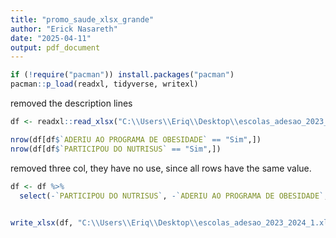 ```yaml
---
title: "promo_saude_xlsx_grande"
author: "Erick Nasareth"
date: "2025-04-11"
output: pdf_document
---
```


```r
if (!require("pacman")) install.packages("pacman")
pacman::p_load(readxl, tidyverse, writexl)

```


removed the description lines
```r
df <- readxl::read_xlsx("C:\\Users\\Eriq\\Desktop\\escolas_adesao_2023_2024.xlsx", skip = 4)
```

```r
nrow(df[df$`ADERIU AO PROGRAMA DE OBESIDADE` == "Sim",])
nrow(df[df$`PARTICIPOU DO NUTRISUS` == "Sim",])
```

removed three col, they have no use, since all rows have the same value.
```r
df <- df %>%
  select(-`PARTICIPOU DO NUTRISUS`, -`ADERIU AO PROGRAMA DE OBESIDADE`, `SITUAÇÃO ADESÃO`)
  
```


```r
write_xlsx(df, "C:\\Users\\Eriq\\Desktop\\escolas_adesao_2023_2024_1.xlsx")
```



